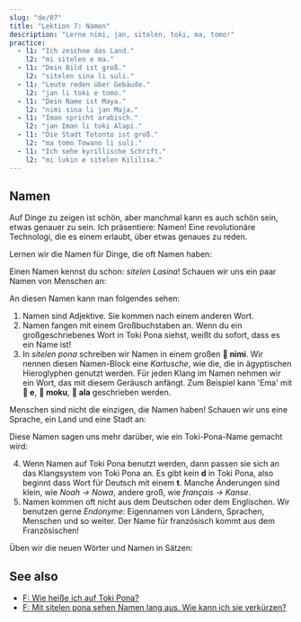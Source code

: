 ```yaml
---
slug: "de/07"
title: "Lektion 7: Namen"
description: "Lerne nimi, jan, sitelen, toki, ma, tomo!"
practice:
  - l1: "Ich zeichne das Land."
    l2: "mi sitelen e ma."
  - l1: "Dein Bild ist groß."
    l2: "sitelen sina li suli."
  - l1: "Leute reden über Gebäude."
    l2: "jan li toki e tomo."
  - l1: "Dein Name ist Maya."
    l2: "nimi sina li jan Maja."
  - l1: "Iman spricht arabisch."
    l2: "jan Iman li toki Alapi."
  - l1: "Die Stadt Totonto ist groß."
    l2: "ma tomo Towano li suli."
  - l1: "Ich sehe kyrillische Schrift."
    l2: "mi lukin e sitelen Kililisa."
---
```



## Namen

Auf Dinge zu zeigen ist schön, aber manchmal kann es auch schön sein, etwas genauer zu sein. Ich präsentiere: Namen! Eine revolutionäre Technologi, die es einem erlaubt, über etwas genaues zu reden.

Lernen wir die Namen für Dinge, die oft Namen haben:

<List>
  <Word sl="nimi" m="Name, Wort" />
  <Word sl="jan" m="Person" />
  <Word sl="sitelen" m="Bild, Schrift, zeichnen, schreiben" />
  <Word sl="toki" m="Gesprochenes, Sprache, reden, sprechen" />
  <Word sl="ma" m="Land, Ort" />
  <Word sl="tomo" m="Gebäude, Raum, Zuhause" />
</List>

Einen Namen kennst du schon: *sitelen Lasina*! Schauen wir uns ein paar Namen von Menschen an:

<List>
  <Sentence sl="jan Nowa" m="Person namens Noah (vom Deutschen 'Noah')" />
  <Sentence sl="jan Ema" m="Person namens Emma (vom Deutschen 'Emma')" />
</List>

An diesen Namen kann man folgendes sehen:

1. Namen sind Adjektive. Sie kommen nach einem anderen Wort.
2. Namen fangen mit einem Großbuchstaben an. Wenn du ein großgeschriebenes Wort in Toki Pona siehst, weißt du sofort, dass es ein Name ist!
3. In _sitelen pona_ schreiben wir Namen in einem großen **󱥂 nimi**. Wir nennen diesen Namen-Block eine _Kartusche_, wie die, die in ägyptischen Hieroglyphen genutzt werden. Für jeden Klang im Namen nehmen wir ein Wort, das mit diesem Geräusch anfängt. Zum Beispiel kann 'Ema' mit **󱤉 e**, **󱤶 moku**, **󱤂 ala** geschrieben werden.

Menschen sind nicht die einzigen, die Namen haben! Schauen wir uns eine Sprache, ein Land und eine Stadt an:

<List>
  <Sentence
    sl="toki Kanse"
    m="die Sprache namens französisch (vom Französischen 'français')"
  />
  <Sentence sl="ma Tosi" m="Land namens Deutschland (vom Deutschen 'Deutsch')" />
  <Sentence
    sl="ma tomo Loma"
    m="Gebäudeort namens Rom (vom Lateinischen 'Rōma')"
  />
</List>

Diese Namen sagen uns mehr darüber, wie ein Toki-Pona-Name gemacht wird:

4. Wenn Namen auf Toki Pona benutzt werden, dann passen sie sich an das Klangsystem von Toki Pona an. Es gibt kein **d** in Toki Pona, also beginnt dass Wort für Deutsch mit einem **t**. Manche Änderungen sind klein, wie _Noah → Nowa_, andere groß, wie *français → Kanse*.
5. Namen kommen oft nicht aus dem Deutschen oder dem Englischen. Wir benutzen gerne *Endonyme*: Eigennamen von Ländern, Sprachen, Menschen und so weiter. Der Name für französisch kommt aus dem Französischen!

Üben wir die neuen Wörter und Namen in Sätzen:

<List>
  <Sentence sl="waso li lukin e ma." m="Der Vogel schaut sich das Land an." />
  <Sentence sl="jan li toki e tomo." m="Leute sprechen über ein Haus." />
  <Sentence sl="jan pona li toki pona." m="Nette Leute sprechen gut." />
  <Sentence sl="nimi ona li jan Kenta." m="Sein Name ist Kenta." />
  <Sentence sl="jan Sunita li sitelen e pipi." m="Sunita malt einen Käfer." />
  <Sentence sl="jan Nina li toki Kanse." m="Nina spricht französisch." />
  <Sentence sl="jan Ema li sona pona e ma Tosi." m="Emma kennt Deutschland gut." />
</List>

<Practice exercises={frontmatter.practice} client:load />

## See also
* [F: Wie heiße ich auf Toki Pona?](en/make-a-name)
* [F: Mit sitelen pona sehen Namen lang aus. Wie kann ich sie verkürzen?](en/simpler-cartouches)
